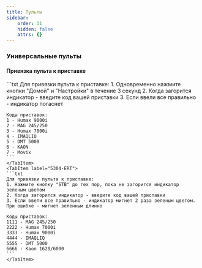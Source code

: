 ```yaml
---
title: Пульты
sidebar:
    order: 11
    hidden: false
    attrs: {}
---
```



### Универсальные пульты
#### Привязка пульта к приставке
<Tabs>
    <TabItem label="T4HU2032">
    ```txt
    Для привязки пульта к приставке:
    1. Одновременно нажмите кнопки "Домой" и "Настройки" в течение 3 секунд
    2. Когда загорится индикатор - введите код вашей приставки
    3. Если ввели все правильно - индикатор погаснет

    Коды приставок:
    1 - Humax 9000i
    2 - MAG 245/250
    3 - Humax 7000i
    4 - IMAQLIQ
    5 - DMT 5000
    6 - KAON
    7 - Movix
    ```
    </TabItem>
    <TabItem label="5304-ERT">
    ```txt
    Для привязки пульта к приставке:
    1. Нажмите кнопку "STB" до тех пор, пока не загорится индикатор зеленым цветом
    2. Когда загорится индикатор - введите код вашей приставки
    3. Если ввели все правильно - индикатор мигнет 2 раза зеленым цветом. При ошибке - мигнет зеленным длинно

    Коды приставок:
    1111 - MAG 245/250
    2222 - Humax 7000i
    3333 - Humax 9000i
    4444 - IMAQLIQ
    5555 - DMT 5000
    6666 - Kaon 1620/6000
    ```
    </TabItem>
</Tabs>
